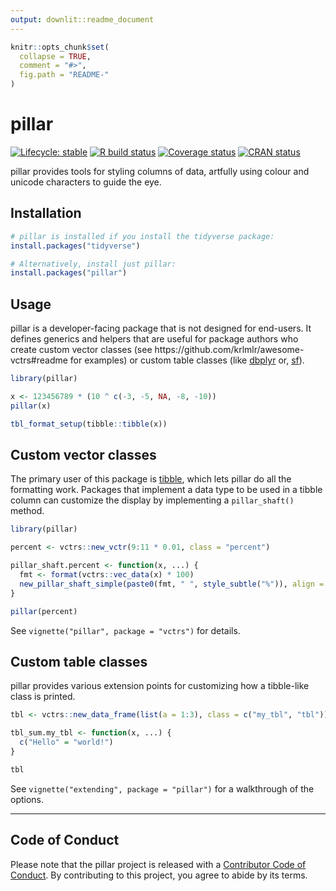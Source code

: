 ```yaml
---
output: downlit::readme_document
---
```

<!-- README.md is generated from README.Rmd on GitHub Actions: do not edit by hand -->

```r
knitr::opts_chunk$set(
  collapse = TRUE,
  comment = "#>",
  fig.path = "README-"
)
```


# pillar

<!-- badges: start -->
[![Lifecycle: stable](https://img.shields.io/badge/lifecycle-stable-brightgreen.svg)](https://lifecycle.r-lib.org/articles/stages.html#stable)
[![R build status](https://github.com/r-lib/pillar/workflows/R-CMD-check/badge.svg)](https://github.com/r-lib/pillar/actions)
[![Coverage status](https://codecov.io/gh/r-lib/pillar/branch/master/graph/badge.svg)](https://codecov.io/github/r-lib/pillar?branch=master)
[![CRAN status](https://www.r-pkg.org/badges/version/pillar)](https://cran.r-project.org/package=pillar)
<!-- badges: end -->


pillar provides tools for styling columns of data, artfully using colour and unicode characters to guide the eye.


## Installation

```r
# pillar is installed if you install the tidyverse package:
install.packages("tidyverse")

# Alternatively, install just pillar:
install.packages("pillar")
```


## Usage

pillar is a developer-facing package that is not designed for end-users.
It defines generics and helpers that are useful for package authors who create custom vector classes (see https://github.com/krlmlr/awesome-vctrs#readme for examples) or custom table classes (like [dbplyr](https://dbplyr.tidyverse.org/) or, [sf](https://r-spatial.github.io/sf/)).

```r
library(pillar)

x <- 123456789 * (10 ^ c(-3, -5, NA, -8, -10))
pillar(x)

tbl_format_setup(tibble::tibble(x))
```

## Custom vector classes

The primary user of this package is [tibble](https://github.com/tidyverse/tibble), which lets pillar do all the formatting work.
Packages that implement a data type to be used in a tibble column can customize the display by implementing a `pillar_shaft()` method.

```r
library(pillar)

percent <- vctrs::new_vctr(9:11 * 0.01, class = "percent")

pillar_shaft.percent <- function(x, ...) {
  fmt <- format(vctrs::vec_data(x) * 100)
  new_pillar_shaft_simple(paste0(fmt, " ", style_subtle("%")), align = "right")
}

pillar(percent)
```

See `vignette("pillar", package = "vctrs")` for details.


## Custom table classes

pillar provides various extension points for customizing how a tibble-like class is printed.

```r
tbl <- vctrs::new_data_frame(list(a = 1:3), class = c("my_tbl", "tbl"))

tbl_sum.my_tbl <- function(x, ...) {
  c("Hello" = "world!")
}

tbl
```

See `vignette("extending", package = "pillar")` for a walkthrough of the options.

---

## Code of Conduct

Please note that the pillar project is released with a [Contributor Code of Conduct](https://pillar.r-lib.org/CODE_OF_CONDUCT.html).
By contributing to this project, you agree to abide by its terms.
